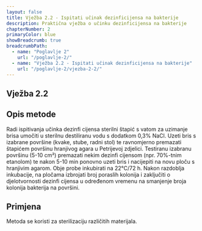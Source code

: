 ```yaml
---
layout: false
title: Vježba 2.2 - Ispitati učinak dezinficijensa na bakterije
description: Praktična vježba o učinku dezinficijensa na bakterije
chapterNumber: 2
primaryColor: blue
showBreadcrumb: true
breadcrumbPath:
  - name: "Poglavlje 2"
    url: "/poglavlje-2/"
  - name: "Vježba 2.2 - Ispitati učinak dezinficijensa na bakterije"
    url: "/poglavlje-2/vjezba-2-2/"
---
```


## Vježba 2.2 

## Opis metode 

Radi ispitivanja učinka dezinfi cijensa sterilni štapić s vatom za uzimanje brisa umočiti u sterilnu destiliranu vodu s dodatkom 0,3% NaCl. Uzeti bris s izabrane površine (kvake, stube, radni stol) te ravnomjerno premazati štapićem površinu hranjivog agara u Petrijevoj zdjelici. Testiranu izabranu površinu (5-10 cm²) premazati nekim dezinfi cijensom (npr. 70%-tnim etanolom) te nakon 5-10 min ponovno uzeti bris i nacijepiti na novu ploču s hranjivim agarom. Obje probe inkubirati na 22°C/72 h. Nakon razdoblja inkubacije, na pločama izbrojati broj poraslih kolonija i zaključiti o djelotvornosti dezinfi cijensa u određenom vremenu na smanjenje broja kolonija bakterija na površini.

## Primjena 

Metoda se koristi za sterilizaciju različitih materijala.

